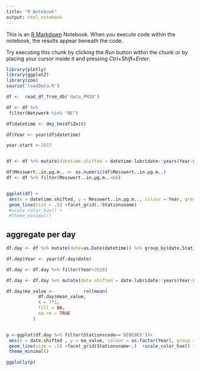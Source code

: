 ```yaml
---
title: "R Notebook"
output: html_notebook
---
```


This is an [R Markdown](http://rmarkdown.rstudio.com) Notebook. When you execute code within the notebook, the results appear beneath the code. 

Try executing this chunk by clicking the *Run* button within the chunk or by placing your cursor inside it and pressing *Ctrl+Shift+Enter*. 

```r

library(plotly)
library(ggplot2)
library(zoo)
source('loadData.R')

df <-  read_df_from_db('data_PM10')

df <- df %>%
 filter(Netzwerk %in% "BE")

df$datetime <- dmy_hm(df$Zeit)

df$Year <- year(df$datetime)

year.start <-2017


df <- df %>% mutate(datetime.shifted = datetime-lubridate::years(Year-year.start))

df$Messwert..in.µg.m.. <- as.numeric(df$Messwert..in.µg.m..)
df <- df %>% filter(Messwert..in.µg.m..<60)


ggplot(df) +
 aes(x = datetime.shifted, y = Messwert..in.µg.m.., colour = Year, group = Year) +
 geom_line(size = .5) +facet_grid(.~Stationsname)
 #scale_color_hue() +
 #theme_minimal()

```
## aggregate per day
```r
df.day <- df %>% mutate(date=as.Date(datetime)) %>% group_by(date,Stationscode,Stationsname)%>% summarise(mean_value = mean(as.numeric(Messwert..in.µg.m..,na.rm=T))) 

df.day$Year <- year(df.day$date)

df.day <- df.day %>% filter(Year>2016)

df.day <- df.day %>% mutate(date.shifted = date-lubridate::years(Year-year.start))

df.day$ma_value <-           rollmean(
            df.day$mean_value,
            k = 7*1,
            fill = NA,
            na.rm = TRUE
          )


p <-ggplot(df.day %>% filter(Stationscode=='DEBE065'))+
 aes(x = date.shifted , y = ma_value, colour = as.factor(Year), group = Year) +
 geom_line(size = .5) +facet_grid(Stationsname~.)  +scale_color_hue() +
 theme_minimal()

ggplotly(p)

```

